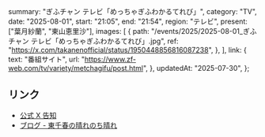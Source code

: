   summary: "ぎふチャン テレビ「めっちゃぎふわかるてれび」",
  category: "TV",
  date: "2025-08-01",
  start: "21:05",
  end: "21:54",
  region: "テレビ",
  present: ["葉月紗蘭", "東山恵里沙"],
  images: [
    {
      path: "/events/2025/2025-08-01_ぎふチャン テレビ「めっちゃぎふわかるてれび」.jpg",
      ref: "https://x.com/takanenofficial/status/1950448856816087238",
    },
  ],
  link: {
    text: "番組サイト",
    url: "https://www.zf-web.com/tv/variety/metchagifu/post.html",
  },
  updatedAt: "2025-07-30",
};

## リンク

- [公式 X 告知](https://x.com/takanenofficial/status/1950448856816087238)
- [ブログ - 東千春の晴れのち晴れ](https://www.zf-web.com/blog/azumachiharu/post-1189.html)
